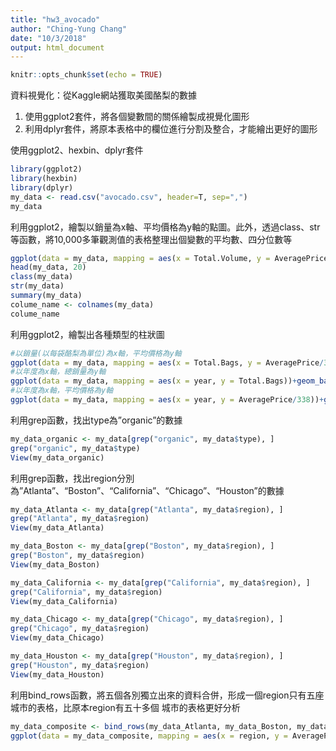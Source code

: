 ```yaml
---
title: "hw3_avocado"
author: "Ching-Yung Chang"
date: "10/3/2018"
output: html_document
---
```


```r
knitr::opts_chunk$set(echo = TRUE)
```

資料視覺化：從Kaggle網站獲取美國酪梨的數據

1. 使用ggplot2套件，將各個變數間的關係繪製成視覺化圖形
2. 利用dplyr套件，將原本表格中的欄位進行分割及整合，才能繪出更好的圖形


使用ggplot2、hexbin、dplyr套件

```r
library(ggplot2)
library(hexbin)
library(dplyr)
my_data <- read.csv("avocado.csv", header=T, sep=",")
my_data
```

利用ggplot2，繪製以銷量為x軸、平均價格為y軸的點圖。此外，透過class、str等函數，將10,000多筆觀測值的表格整理出個變數的平均數、四分位數等

```r
ggplot(data = my_data, mapping = aes(x = Total.Volume, y = AveragePrice)) + geom_point(alpha = 0.1, color = "brown")
head(my_data, 20)
class(my_data)
str(my_data)
summary(my_data)
colume_name <- colnames(my_data)
colume_name
```

利用ggplot2，繪製出各種類型的柱狀圖

```r
#以銷量(以每袋酪梨為單位)為x軸，平均價格為y軸
ggplot(data = my_data, mapping = aes(x = Total.Bags, y = AveragePrice/338)) + geom_bar(stat = "identity", color = "brown") 
#以年度為x軸，總銷量為y軸
ggplot(data = my_data, mapping = aes(x = year, y = Total.Bags))+geom_bar(stat="identity",fill="steelblue")
#以年度為x軸，平均價格為y軸
ggplot(data = my_data, mapping = aes(x = year, y = AveragePrice/338))+geom_bar(stat="identity",fill="steelblue")
```

利用grep函數，找出type為"organic"的數據

```r
my_data_organic <- my_data[grep("organic", my_data$type), ]
grep("organic", my_data$type)
View(my_data_organic)
```

利用grep函數，找出region分別為"Atlanta"、"Boston"、"California"、"Chicago"、"Houston"的數據

```r
my_data_Atlanta <- my_data[grep("Atlanta", my_data$region), ]
grep("Atlanta", my_data$region)
View(my_data_Atlanta)

my_data_Boston <- my_data[grep("Boston", my_data$region), ]
grep("Boston", my_data$region)
View(my_data_Boston)

my_data_California <- my_data[grep("California", my_data$region), ]
grep("California", my_data$region)
View(my_data_California)

my_data_Chicago <- my_data[grep("Chicago", my_data$region), ]
grep("Chicago", my_data$region)
View(my_data_Chicago)

my_data_Houston <- my_data[grep("Houston", my_data$region), ]
grep("Houston", my_data$region)
View(my_data_Houston)
```

利用bind_rows函數，將五個各別獨立出來的資料合併，形成一個region只有五座城市的表格，比原本region有五十多個
城市的表格更好分析

```r
my_data_composite <- bind_rows(my_data_Atlanta, my_data_Boston, my_data_California, my_data_Chicago, my_data_Houston)
ggplot(data = my_data_composite, mapping = aes(x = region, y = AveragePrice/338)) + geom_bar(stat = "identity", color = "grey")
```
